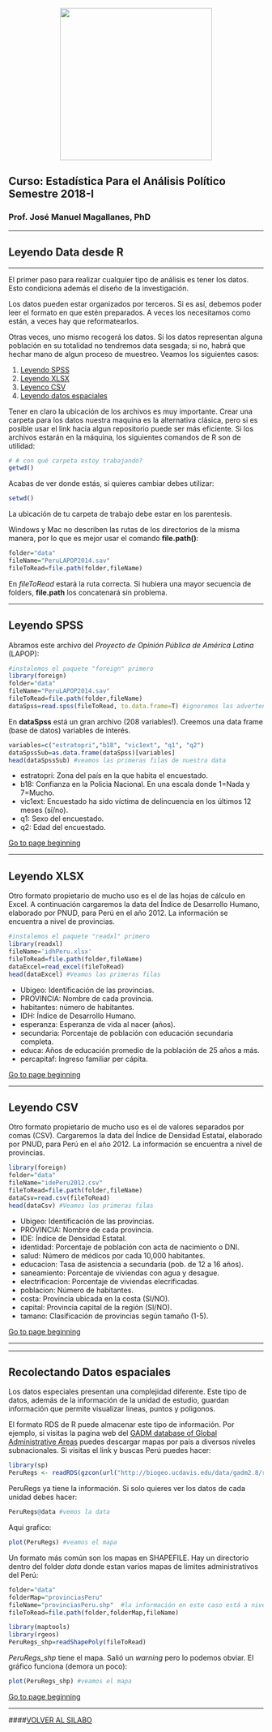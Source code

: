<br> 
<center><img src="http://i.imgur.com/tveTlt8.png" width="300"></center>

## Curso: Estadística Para el Análisis Político<br> Semestre 2018-I<br> 
### Prof. José Manuel Magallanes, PhD 
____
## **Leyendo Data desde R**
____

<a id='beginning'></a>

El primer paso para realizar cualquier tipo de análisis es tener los datos. Esto condiciona además el diseño de la investigación.

Los datos pueden estar organizados por terceros. Si es así, debemos poder leer el formato en que estén preparados. A veces los necesitamos como están, a veces hay que reformatearlos.

Otras veces, uno mismo recogerá los datos. Si los datos representan alguna población en su totalidad no tendremos data sesgada; si no, habrá que hechar mano de algun proceso de muestreo. Veamos los siguientes casos:

1. [Leyendo SPSS](#part1) 
2. [Leyendo XLSX](#part2) 
3. [Leyenco CSV](#part3) 
4. [Leyendo datos espaciales](#part4) 

Tener en claro la ubicación de los archivos es muy importante. Crear una carpeta para los datos nuestra maquina es la alternativa clásica, pero si es posible usar el link hacia algun repositorio puede ser más eficiente. Si los archivos estarán en la máquina, los siguientes comandos de R son de utilidad:

```r
# # con qué carpeta estoy trabajando?
getwd()
```

Acabas de ver donde estás, si quieres cambiar debes utilizar:
```r
setwd()
```
La ubicación de tu carpeta de trabajo debe estar en los parentesis.

Windows y Mac no describen las rutas de los directorios de la misma manera, por lo que es mejor usar el comando **file.path()**:
```r
folder="data"
fileName="PeruLAPOP2014.sav"
fileToRead=file.path(folder,fileName)
```

En _fileToRead_ estará la ruta correcta. Si hubiera una mayor secuencia de folders, **file.path** los concatenará sin problema.

____

<a id='part1'></a>

## Leyendo SPSS

Abramos este archivo del  _Proyecto de Opinión Pública de América Latina_ (LAPOP):
```r
#instalemos el paquete "foreign" primero
library(foreign)
folder="data"
fileName="PeruLAPOP2014.sav"
fileToRead=file.path(folder,fileName)
dataSpss=read.spss(fileToRead, to.data.frame=T) #ignoremos las advertencias 
```

En **dataSpss** está un gran archivo (208 variables!). Creemos una data frame (base de datos) variables de interés.

```r
variables=c("estratopri","b18", "vic1ext", "q1", "q2")
dataSpssSub=as.data.frame(dataSpss)[variables]
head(dataSpssSub) #veamos las primeras filas de nuestra data 
```

- estratopri: Zona del país en la que habita el encuestado. 
- b18: Confianza en la Policia Nacional. En una escala donde 1=Nada y 7=Mucho. 
- vic1ext: Encuestado ha sido víctima de delincuencia en los últimos 12 meses (sí/no). 
- q1: Sexo del encuestado. 
- q2: Edad del encuestado. 

[Go to page beginning](#beginning)

____

<a id='part2'></a>

## Leyendo XLSX

Otro formato propietario de mucho uso es el de las hojas de cálculo en Excel. A continuación cargaremos la data del Índice de Desarrollo Humano, elaborado por PNUD, para Perú en el año 2012. La información se encuentra a nivel de provincias. 

```r
#instalemos el paquete "readxl" primero
library(readxl)
fileName='idhPeru.xlsx'
fileToRead=file.path(folder,fileName)
dataExcel=read_excel(fileToRead)
head(dataExcel) #Veamos las primeras filas
```

- Ubigeo: Identificación de las provincias.
- PROVINCIA: Nombre de cada provincia.
- habitantes: número de habitantes.
- IDH: Índice de Desarrollo Humano. 
- esperanza: Esperanza de vida al nacer (años).
- secundaria: Porcentaje de población con educación secundaria completa. 
- educa: Años de educación promedio de la población de 25 años a más. 
- percapitaf: Ingreso familiar per cápita. 

[Go to page beginning](#beginning)

____

<a id='part3'></a>

## Leyendo CSV

Otro formato propietario de mucho uso es el de valores separados por comas (CSV). Cargaremos la data del Índice de Densidad Estatal, elaborado por PNUD, para Perú en el año 2012. La información se encuentra a nivel de provincias. 

```r
library(foreign)
folder="data"
fileName="idePeru2012.csv"
fileToRead=file.path(folder,fileName)
dataCsv=read.csv(fileToRead)
head(dataCsv) #Veamos las primeras filas
```

- Ubigeo: Identificación de las provincias.
- PROVINCIA: Nombre de cada provincia.
- IDE: Índice de Densidad Estatal. 
- identidad: Porcentaje de población con acta de nacimiento o DNI.
- salud: Número de médicos por cada 10,000 habitantes.
- educacion: Tasa de asistencia a secundaria (pob. de 12 a 16 años).
- saneamiento: Porcentaje de viviendas con agua y desague. 
- electrificacion: Porcentaje de viviendas elecrificadas. 
- poblacion: Número de habitantes.
- costa: Provincia ubicada en la costa (SI/NO).
- capital: Provincia capital de la región (SI/NO).
- tamano: Clasificación de provincias según tamaño (1-5). 

[Go to page beginning](#beginning)

____

----

<a id='part4'></a>

## Recolectando Datos espaciales

Los datos especiales presentan una complejidad diferente. Este tipo de datos, además de la información de la unidad de estudio, guardan información que permite visualizar lineas, puntos y poligonos.

El formato RDS de R puede almacenar este tipo de información. Por ejemplo, si visitas la pagina web del [GADM database of Global Administrative Areas](http://www.gadm.org/country) puedes descargar mapas por país a diversos niveles subnacionales. Si visitas el link y buscas Perú puedes hacer:

```r
library(sp) 
PeruRegs <- readRDS(gzcon(url("http://biogeo.ucdavis.edu/data/gadm2.8/rds/PER_adm1.rds"))) # la información está a nivel de regiones! 
```

PeruRegs ya tiene la información. Si solo quieres ver los datos de cada unidad debes hacer:

```r
PeruRegs@data #vemos la data
```
Aqui grafico:
```r
plot(PeruRegs) #veamos el mapa 
```

Un formato más común son los mapas en SHAPEFILE. Hay un directorio dentro del folder _data_ donde estan varios mapas de limites administrativos del Perú:

```r
folder="data"
folderMap="provinciasPeru"
fileName="provinciasPeru.shp"  #la información en este caso está a nivel de provincias
fileToRead=file.path(folder,folderMap,fileName)

library(maptools)
library(rgeos)
PeruRegs_shp=readShapePoly(fileToRead)
```

*PeruRegs_shp* tiene el mapa. Salió un _warning_ pero lo podemos obviar. El gráfico funciona (demora un poco):

```r
plot(PeruRegs_shp) #veamos el mapa 
```

[Go to page beginning](#beginning)

____

####[VOLVER AL SILABO](https://politicaygobiernopucp.github.io/EstadisticaPoliticaGobiernoII/)